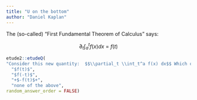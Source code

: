 ```yaml
---
title: "U on the bottom"
author: "Daniel Kaplan"
---
```


The (so-called) "First Fundamental Theorem of Calculus" says:

$$\partial_t \int_a^t f(x) dx \ = \ f(t)$$

```r
etude2::etudeQ(
"Consider this new quantity:  $$\\partial_t \\int_t^a f(x) dx$$ Which of the following is a valid simplification of the quantity?",
  "$f(t)$",
  "$f(-t)$",
  "+$-f(t)$+",
  "none of the above",
random_answer_order = FALSE)
```
